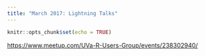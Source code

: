 ```yaml
---
title: "March 2017: Lightning Talks"
---
```


```r
knitr::opts_chunk$set(echo = TRUE)
```

<https://www.meetup.com/UVa-R-Users-Group/events/238302940/>
